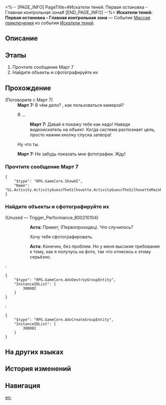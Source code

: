 <%-- [PAGE_INFO]
PageTitle=#Искатели теней: Первая остановка - Главная контрольная зона#
[END_PAGE_INFO] --%>
{{Дополнить|Диалоги.}}
{{Миссия Инфобокс
|id              = 8002101
|Название        = 
|Изображение     = Миссия Искатели теней Первая остановка - Главная контрольная зона.png
|Тип             = Миссия приключения
|Событие         = Искатели теней
|Глава           = 
|Условия         = 
* Достигните [[Уровень Освоения|Уровня Освоения]] 21
* Завершена [[Миссия приключения]] «[[Искатели теней: Практика фотографа]]»
|Персонажи       = Аста; Март 7; Первопроходец
|СтартЛокация    = [[Звёздный экспресс]] — [[Спальный вагон]]
|Мир             = Звёздный экспресс
|Предыдущая      = Искатели теней: Практика фотографа
|Следующая       = Искатели теней: Вторая остановка - Зона хранения
|Награды         = Звёздный нефрит*70; Путеводитель путешественника*4; Безжизненный клинок*3; Кредиты*40 000
}}
'''Искатели теней: Первая остановка - Главная контрольная зона''' — Событие [[Миссия приключения]] из события [[Искатели теней]].

==Описание==
{{Описание|<!--официальное описание из Перекрёстка судеб-->}}

==Этапы==
# Прочтите сообщение Март 7
# Найдите объекты и сфотографируйте их

==Прохождение==
{{Дополнить}}

;(Поговорите с Март 7)
:'''Март 7:''' В чём дело? {{MC|ж=Забыла|м=Забыл}}, как пользоваться камерой?
:{{Диалог|Стрелка}} Я {{MC|ж=забыла|м=забыл}}...
::'''Март 7:''' Давай я покажу тебе как надо! Наведи видеоискатель на объект. Когда система распознает цель, просто нажми кнопку спуска затвора!
:{{Диалог|Выход}} Ну что ты.
:'''Март 7:''' Не забудь показать мне фотографии. Жду!
{{Диалог Конец}}

===Прочтите сообщение Март 7===
{{Описание миссии|тип=Миссия приключения|локация=Главная контрольная зона|Затемнённый объект на фотографии кажется знакомым. Наверняка это что-то из Главной контрольной зоны...}}
{{Диалог Начало}}
<pre>{
	"$type": "RPG.GameCore.ShowUI",
	"Name": "Ui.Activity.ActivityGuessTheSilhouette.ActivityGuessTheSilhouetteMainPage"
}</pre>
{{Диалог Конец}}

===Найдите объекты и сфотографируйте их===
{{Диалог Начало}}


;(Unused &mdash; Trigger_Performance_800210104)
:{{Чёрный экран|Спустя некоторое время...}}
::'''Аста:''' Привет, (Первопроходец). Что случилось?
::{{Диалог|Стрелка}} Хочу тебя сфотографировать.
::'''Аста:''' Конечно, без проблем. Но у меня высокие требования к тому, как я получусь на фото, так что отнесись к этому серьёзно.
::{{Чёрный экран|Спустя некоторое время...}}
:<pre>{
	"$type": "RPG.GameCore.AdvDestroyGroupEntity",
	"InstanceIDList": [
		300002
	]
}</pre>
:<pre>{
	"$type": "RPG.GameCore.AdvCreateGroupEntity",
	"InstanceIDList": [
		300001
	]
}</pre>
{{Диалог Конец}}

==На других языках==
{{На других языках
|en   = Stellar Shadowseeker: 1st Stop, Master Control Zone
|zhs  = 星旅寻影•第一站•主控舱段
|zht  = 星旅尋影•第一站•主控艙段
|ja   = 星々の影を探して・1駅目・主制御部分
|ko   = 그림자를 찾는 별의 여정•첫 번째 역•메인 컨트롤 캐빈
|es   = Fotografías estelares, 1.ª parada: zona de mando principal
|fr   = Sur la piste des ombres des étoiles&nbsp;: 1ᵉʳ arrêt, Zone de contrôle principale
|ru   = Искатели теней: Первая остановка - Главная контрольная зона
|th   = ท่องดาราเฟ้นเงา: สถานีที่ 1 - Master Control Zone
|vi   = Tìm Ảnh Hành Trình Sao: Trạm Thứ 1, Khoang Điều Khiển Chính
|de   = Stellarer Schattensucher: Erster Halt – Hauptkontrollzone
|id   = Penjelajah Bayangan Bintang: Perhentian 1 - Master Control Zone
|pt   = Sombrio Estelar: 1ª Parada, Zona de Controle Principal
}}

==История изменений==
{{История изменений|3.5}}

==Навигация==
{{Миссия приключения Навбокс|Глава }}

[[en:]]
